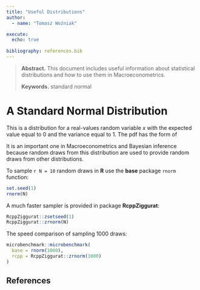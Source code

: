 ```yaml
---
title: "Useful Distributions"
author:
  - name: "Tomasz Woźniak"

execute:
  echo: true
  
bibliography: references.bib
---
```


> **Abstract.** This document includes useful information about statistical distributions and how to use them in Macroeconometrics. 
>
> **Keywords.** standard normal

# A Standard Normal Distribution

This is a distribution for a real-values random variable $x$ with the expected value equal to 0 and the variance equal to 1. The pdf has the form of
\begin{align}
x\sim\mathcal{N}(0,1) = \frac{1}{\sqrt{2\pi}}\exp\left\{-\frac{1}{2}x^2 \right\}
\end{align}

It is an important one in Macroeconometrics and Bayesian inference because random draws from this distribution are used to provide random draws from other distributions.

To sample `r N = 10` random draws in **R** use the **base** package `rnorm` function:
```r
set.seed(1)
rnorm(N)
```
A much faster sampler is provided in package **RcppZiggurat**:
```r
RcppZiggurat::zsetseed(1)
RcppZiggurat::zrnorm(N)
```
The speed comparison of sampling 1000 draws:
```r
microbenchmark::microbenchmark(
  base = rnorm(1000),
  rcpp = RcppZiggurat::zrnorm(1000)
)
```




## References {.unnumbered}